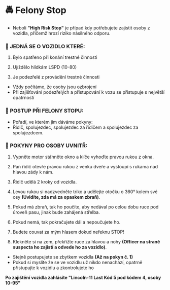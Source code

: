 # 🚔 Felony Stop

- Neboli **"High Risk Stop"** je případ kdy potřebujete zajistit osoby z vozidla, přičemž hrozí riziko násilného odporu.

### 🚗 JEDNÁ SE O VOZIDLO KTERÉ:&#x20;

1. Bylo spatřeno při konání trestné činnosti&#x20;

2. Ujíždělo hlídkám LSPD (10-80)&#x20;

3. Je podezřelé z provádění trestné činnosti

- Vždy počítáme, že osoby jsou ozbrojení
- Při zajišťování podezřelých a přistupování k vozu se přistupuje s největší opatrností

### 👮 POSTUP PŘI FELONY STOPU:&#x20;

- Pořadí, ve kterém jim dáváme pokyny:
- Řidič, spolujezdec, spolujezdec za řidičem a spolujezdec za spolujezdcem.

### 🧑 POKYNY PRO OSOBY UVNITŘ:

1. Vypněte motor stáhněte okno a klíče vyhoďte pravou rukou z okna.

2. Pan řidič otevře pravou rukou z venku dveře a vystoupí s rukama nad hlavou zády k nám.&#x20;

3. Řidič udělá 2 kroky od vozidla.&#x20;

4. Levou rukou si nadzvedněte triko a udělejte otočku o 360° kolem své osy **(Uvidíte, zda má za opaskem zbraň)**.&#x20;

5. Pokud má zbraň, tak ho poučíte, aby nedával po celou dobu ruce pod úroveň pasu, jinak bude zahájená střelba.

6. Pokud nemá, tak pokračujete dál a nepoučujete ho.&#x20;

7. Budete couvat za mým hlasem dokud neřeknu STOP!&#x20;

8. Klekněte si na zem, překřižte ruce za hlavou a nohy **(Officer na straně suspecta ho zajistí a odvede ho za vozidlo)**.

- Stejně postupujete se zbytkem vozidla **(Až na pokyn č. 1)**
- Pokud si myslíte že se ve vozidlu už nikdo nenachází, opatrně přistupujte k vozidlu a zkontrolujete ho

**Po zajištění vozidla zahlásíte "Lincoln-11 Last Kód 5 pod kódem 4, osoby 10-95"**
